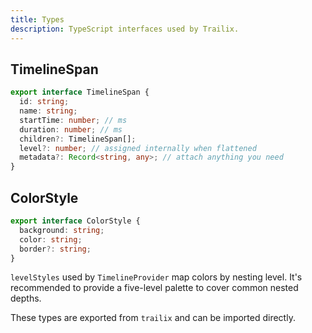 ```yaml
---
title: Types
description: TypeScript interfaces used by Trailix.
---
```


## TimelineSpan

```ts
export interface TimelineSpan {
  id: string;
  name: string;
  startTime: number; // ms
  duration: number; // ms
  children?: TimelineSpan[];
  level?: number; // assigned internally when flattened
  metadata?: Record<string, any>; // attach anything you need
}
```

## ColorStyle

```ts
export interface ColorStyle {
  background: string;
  color: string;
  border?: string;
}
```

`levelStyles` used by `TimelineProvider` map colors by nesting level. It's recommended to provide a five-level palette to cover common nested depths.

These types are exported from `trailix` and can be imported directly.
